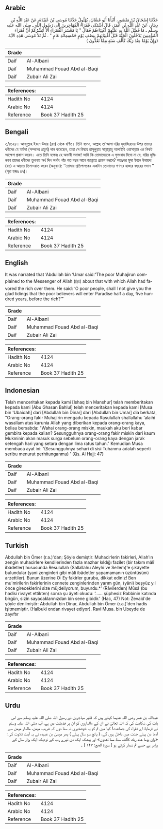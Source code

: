 ## Arabic


<div dir="rtl" lang="ar" style={{fontSize:'larger',backgroundColor:'#f8f9fa',padding:20}}>
حَدَّثَنَا إِسْحَاقُ بْنُ مَنْصُورٍ، أَنْبَأَنَا أَبُو غَسَّانَ، بُهْلُولٌ حَدَّثَنَا مُوسَى بْنُ عُبَيْدَةَ، عَنْ عَبْدِ اللَّهِ بْنِ دِينَارٍ، عَنْ عَبْدِ اللَّهِ بْنِ عُمَرَ، قَالَ اشْتَكَى فُقَرَاءُ الْمُهَاجِرِينَ إِلَى رَسُولِ اللَّهِ ـ صلى الله عليه وسلم ـ مَا فَضَّلَ اللَّهُ بِهِ عَلَيْهِمْ أَغْنِيَاءَهُمْ فَقَالَ ‏"‏ يَا مَعْشَرَ الْفُقَرَاءِ أَلاَ أُبَشِّرُكُمْ أَنَّ فُقَرَاءَ الْمُؤْمِنِينَ يَدْخُلُونَ الْجَنَّةَ قَبْلَ أَغْنِيَائِهِمْ بِنِصْفِ يَوْمٍ خَمْسِمِائَةِ عَامٍ ‏"‏ ‏. ثُمَّ تَلاَ مُوسَى هَذِهِ الآيَةَ ‏(وَإِنَّ يَوْمًا عِنْدَ رَبِّكَ كَأَلْفِ سَنَةٍ مِمَّا تَعُدُّونَ )‏
</div>
<div style={{backgroundColor:'#f8f9fa',padding:20, marginBottom: 10}}><table> <thead> <tr> <th>Grade</th> <th></th> </tr> </thead> <tbody> <tr><td>Daif</td><td>Al-Albani</td></tr><tr><td>Daif</td><td>Muhammad Fouad Abd al-Baqi</td></tr><tr><td>Daif</td><td>Zubair Ali Zai</td></tr></tbody></table><table> <thead> <tr> <th>References:</th> <th></th> </tr> </thead> <tbody><tr><td>Hadith No</td><td>4124</td></tr><tr><td>Arabic No</td><td>4124</td></tr><tr><td>Reference</td><td>Book 37 Hadith 25</td></tr></tbody></table></div>

## Bengali


<div dir="ltr" lang="bn" style={{fontSize:'larger',backgroundColor:'#f8f9fa',padding:20}}>
৩/৪১২৪। আবদুল্লাহ ইবনে উমার (রাঃ) থেকে বর্ণিত। তিনি বলেন, আল্লাহ তা‘আলা দরিদ্র মুহাজিরদের উপর তাদের ধনীদের যে মর্যাদা (সম্পদের প্রাচুর্য) দান করেছেন, তারা সে বিষয়ে রাসূলুল্লাহ সাল্লাল্লাহু আলাইহি ওয়াসাল্লাম এর নিকট আক্ষেপ প্রকাশ করেন। এতে তিনি বলেনঃ হে অভাবী সমাজ! আমি কি তোমাদেরকে এ সুসংবাদ দিবো না যে, দরিদ্র মুমিনগণ তাদের ধনীদের তুলনায় অর্ধ দিন অর্থাৎ পাঁচ শত বছর আগে জান্নাতে প্রবেশ করবে? অতঃপর মূসা ইবনে উবায়দা (রাঃ) এ আয়াত তিলাওয়াত করেন (অনুবাদ): ‘‘তোমার প্রতিপালকের একদিন তোমাদের গণনার হাজার বছরের সমান ’’ (সূরা হজ্জঃ ৪৭)।
</div>
<div style={{backgroundColor:'#f8f9fa',padding:20, marginBottom: 10}}><table> <thead> <tr> <th>Grade</th> <th></th> </tr> </thead> <tbody> <tr><td>Daif</td><td>Al-Albani</td></tr><tr><td>Daif</td><td>Muhammad Fouad Abd al-Baqi</td></tr><tr><td>Daif</td><td>Zubair Ali Zai</td></tr></tbody></table><table> <thead> <tr> <th>References:</th> <th></th> </tr> </thead> <tbody><tr><td>Hadith No</td><td>4124</td></tr><tr><td>Arabic No</td><td>4124</td></tr><tr><td>Reference</td><td>Book 37 Hadith 25</td></tr></tbody></table></div>

## English


<div dir="ltr" lang="en" style={{fontSize:'larger',backgroundColor:'#f8f9fa',padding:20}}>
It was narrated that ‘Abdullah bin ‘Umar said:“The poor Muhajirun complained to the Messenger of Allah (ﷺ) about that with which Allah had favored the rich over them. He said: ‘O poor people, shall I not give you the glad tidings that the poor believers will enter Paradise half a day, five hundred years, before the rich?’”
</div>
<div style={{backgroundColor:'#f8f9fa',padding:20, marginBottom: 10}}><table> <thead> <tr> <th>Grade</th> <th></th> </tr> </thead> <tbody> <tr><td>Daif</td><td>Al-Albani</td></tr><tr><td>Daif</td><td>Muhammad Fouad Abd al-Baqi</td></tr><tr><td>Daif</td><td>Zubair Ali Zai</td></tr></tbody></table><table> <thead> <tr> <th>References:</th> <th></th> </tr> </thead> <tbody><tr><td>Hadith No</td><td>4124</td></tr><tr><td>Arabic No</td><td>4124</td></tr><tr><td>Reference</td><td>Book 37 Hadith 25</td></tr></tbody></table></div>

## Indonesian


<div dir="ltr" lang="id" style={{fontSize:'larger',backgroundColor:'#f8f9fa',padding:20}}>
Telah menceritakan kepada kami [Ishaq bin Manshur] telah memberitakan kepada kami [Abu Ghasan Bahlul] telah menceritakan kepada kami [Musa bin 'Ubaidah] dari [Abdullah bin Dinar] dari [Abdullah bin Umar] dia berkata, "Orang-orang fakir Muhajirin mengadu kepada Rasulullah shallallahu 'alaihi wasallam atas karunia Allah yang diberikan kepada orang-orang kaya, beliau bersabda: "Wahai orang-orang miskin, maukah aku beri kabar gembira kepada kalian? Sesungguhnya orang-orang fakir miskin dari kaum Mukminin akan masuk surga sebelum orang-orang kaya dengan jarak setengah hari yang setara dengan lima ratus tahun." Kemudian Musa membaca ayat ini: '(Sesungguhnya sehari di sisi Tuhanmu adalah seperti seribu menurut perhitunganmu) ' (Qs. Al Hajj: 47)
</div>
<div style={{backgroundColor:'#f8f9fa',padding:20, marginBottom: 10}}><table> <thead> <tr> <th>Grade</th> <th></th> </tr> </thead> <tbody> <tr><td>Daif</td><td>Al-Albani</td></tr><tr><td>Daif</td><td>Muhammad Fouad Abd al-Baqi</td></tr><tr><td>Daif</td><td>Zubair Ali Zai</td></tr></tbody></table><table> <thead> <tr> <th>References:</th> <th></th> </tr> </thead> <tbody><tr><td>Hadith No</td><td>4124</td></tr><tr><td>Arabic No</td><td>4124</td></tr><tr><td>Reference</td><td>Book 37 Hadith 25</td></tr></tbody></table></div>

## Turkish


<div dir="ltr" lang="tr" style={{fontSize:'larger',backgroundColor:'#f8f9fa',padding:20}}>
Abdullah bin Ömer (r.a.)'dan; Şöyle demiştir: Muhacirlerin fakirleri, Allah'ın zengin muhacirlere kendilerinden fazla mazhar kıldığı fazilet (bir takım mâlî ibâdetler) hususunda Resulullah (Sallallahu Aleyhi ve Sellem)'e şikâyette bulundular (yani zenginleri gibi mâli ibâdetler yapamamanın üzüntüsünü arzettiler). Bunun üzerine O: Ey fakirler gurubu, dikkat ediniz! Ben mu'mirilerin fakirlerinin cennete zenginlerinden yarım gün, (yâni) beşyüz yıl önce gireceklerini size müjdeliyorum, buyurdu.*' (Râvilerden) Mûsâ (bu hadîsi rivayet ettikten) sonra şu âyeti okudu: ‘...... şüphesiz Rabbinin katında birgün, sizin sayacaklarınızdan bin sene gibidir.’ (Hac, 47) Not: Zevaid'de şöyle denilmiştir: Abdullah bin Dinar, Abdullah bin Ömer (r.a.)'den hadis işitmemiştir. (Halbuki ondan rivayet ediyor). Ravi Musa. bin Ubeyde de zayıftır
</div>
<div style={{backgroundColor:'#f8f9fa',padding:20, marginBottom: 10}}><table> <thead> <tr> <th>Grade</th> <th></th> </tr> </thead> <tbody> <tr><td>Daif</td><td>Al-Albani</td></tr><tr><td>Daif</td><td>Muhammad Fouad Abd al-Baqi</td></tr><tr><td>Daif</td><td>Zubair Ali Zai</td></tr></tbody></table><table> <thead> <tr> <th>References:</th> <th></th> </tr> </thead> <tbody><tr><td>Hadith No</td><td>4124</td></tr><tr><td>Arabic No</td><td>4124</td></tr><tr><td>Reference</td><td>Book 37 Hadith 25</td></tr></tbody></table></div>

## Urdu


<div dir="rtl" lang="ur" style={{fontSize:'larger',backgroundColor:'#f8f9fa',padding:20}}>
عبداللہ بن عمر رضی اللہ عنہما کہتے ہیں کہ فقیر مہاجرین نے رسول اللہ صلی اللہ علیہ وسلم سے اس بات کی شکایت کی کہ اللہ تعالیٰ نے ان کے مالداروں کو ان پر فضیلت دی ہے، آپ صلی اللہ علیہ وسلم نے فرمایا: اے فقراء کی جماعت! کیا میں تم کو یہ خوشخبری نہ سنا دوں کہ غریب مومن، مالدار مومن سے آدھا دن پہلے جنت میں داخل ہوں گے، ( پانچ سو سال پہلے ) پھر موسیٰ بن عبیدہ نے یہ آیت تلاوت کی: «وإن يوما عند ربك كألف سنة مما تعدون» اور بیشک ایک دن تیرے رب کے نزدیک ایک ہزار سال کے برابر ہے جسے تم شمار کرتے ہو ( سورۃ الحج: ۱۴۷ ) ۔
</div>
<div style={{backgroundColor:'#f8f9fa',padding:20, marginBottom: 10}}><table> <thead> <tr> <th>Grade</th> <th></th> </tr> </thead> <tbody> <tr><td>Daif</td><td>Al-Albani</td></tr><tr><td>Daif</td><td>Muhammad Fouad Abd al-Baqi</td></tr><tr><td>Daif</td><td>Zubair Ali Zai</td></tr></tbody></table><table> <thead> <tr> <th>References:</th> <th></th> </tr> </thead> <tbody><tr><td>Hadith No</td><td>4124</td></tr><tr><td>Arabic No</td><td>4124</td></tr><tr><td>Reference</td><td>Book 37 Hadith 25</td></tr></tbody></table></div>